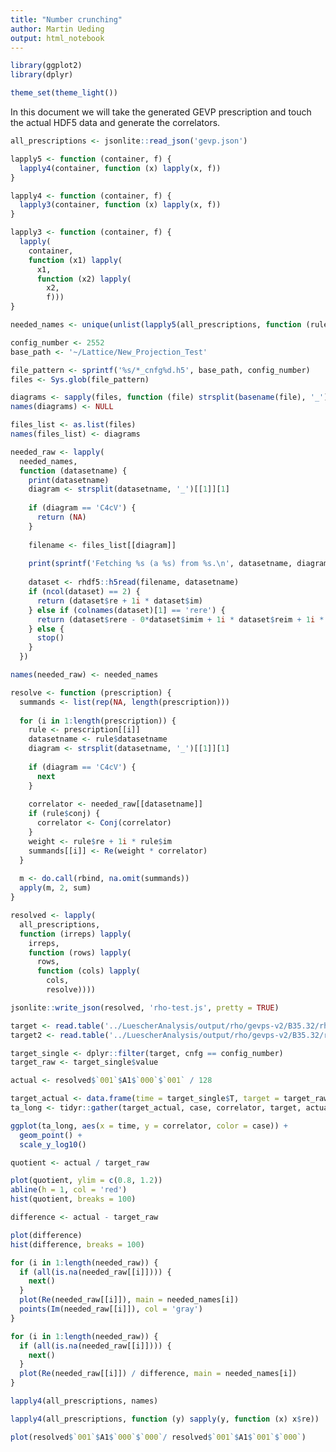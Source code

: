 ```yaml
---
title: "Number crunching"
author: Martin Ueding
output: html_notebook
---
```


```r
library(ggplot2)
library(dplyr)

theme_set(theme_light())
```


In this document we will take the generated GEVP prescription and touch the actual HDF5 data and generate the correlators.

```r
all_prescriptions <- jsonlite::read_json('gevp.json')
```

```r
lapply5 <- function (container, f) {
  lapply4(container, function (x) lapply(x, f))
}

lapply4 <- function (container, f) {
  lapply3(container, function (x) lapply(x, f))
}

lapply3 <- function (container, f) {
  lapply(
    container,
    function (x1) lapply(
      x1,
      function (x2) lapply(
        x2,
        f)))
}
```

```r
needed_names <- unique(unlist(lapply5(all_prescriptions, function (rule) rule$datasetname)))
```

```r
config_number <- 2552
base_path <- '~/Lattice/New_Projection_Test'

file_pattern <- sprintf('%s/*_cnfg%d.h5', base_path, config_number)
files <- Sys.glob(file_pattern)

diagrams <- sapply(files, function (file) strsplit(basename(file), '_')[[1]][1])
names(diagrams) <- NULL

files_list <- as.list(files)
names(files_list) <- diagrams
```

```r
needed_raw <- lapply(
  needed_names,
  function (datasetname) {
    print(datasetname)
    diagram <- strsplit(datasetname, '_')[[1]][1]
    
    if (diagram == 'C4cV') {
      return (NA)
    }
    
    filename <- files_list[[diagram]]
    
    print(sprintf('Fetching %s (a %s) from %s.\n', datasetname, diagram, filename))
    
    dataset <- rhdf5::h5read(filename, datasetname)
    if (ncol(dataset) == 2) {
      return (dataset$re + 1i * dataset$im)
    } else if (colnames(dataset)[1] == 'rere') {
      return (dataset$rere - 0*dataset$imim + 1i * dataset$reim + 1i * dataset$imre)
    } else {
      stop()
    }
  })

names(needed_raw) <- needed_names
```


```r
resolve <- function (prescription) {
  summands <- list(rep(NA, length(prescription)))
  
  for (i in 1:length(prescription)) {
    rule <- prescription[[i]]
    datasetname <- rule$datasetname
    diagram <- strsplit(datasetname, '_')[[1]][1]
    
    if (diagram == 'C4cV') {
      next
    }
    
    correlator <- needed_raw[[datasetname]]
    if (rule$conj) {
      correlator <- Conj(correlator)
    }
    weight <- rule$re + 1i * rule$im
    summands[[i]] <- Re(weight * correlator)
  }
  
  m <- do.call(rbind, na.omit(summands))
  apply(m, 2, sum)
}

resolved <- lapply(
  all_prescriptions,
  function (irreps) lapply(
    irreps,
    function (rows) lapply(
      rows,
      function (cols) lapply(
        cols,
        resolve))))
```

```r
jsonlite::write_json(resolved, 'rho-test.js', pretty = TRUE)
```

```r
target <- read.table('../LuescherAnalysis/output/rho/gevps-v2/B35.32/rho_p1_A1_op3_gevp2.2.tsv', header = TRUE)
target2 <- read.table('../LuescherAnalysis/output/rho/gevps-v2/B35.32/rho_p1_A1_op3_gevp2.2.tsv', header = TRUE)

target_single <- dplyr::filter(target, cnfg == config_number)
target_raw <- target_single$value
```

```r
actual <- resolved$`001`$A1$`000`$`001` / 128
```

```r
target_actual <- data.frame(time = target_single$T, target = target_raw, actual)
ta_long <- tidyr::gather(target_actual, case, correlator, target, actual)
```

```r
ggplot(ta_long, aes(x = time, y = correlator, color = case)) +
  geom_point() +
  scale_y_log10()
```

```r
quotient <- actual / target_raw

plot(quotient, ylim = c(0.8, 1.2))
abline(h = 1, col = 'red')
hist(quotient, breaks = 100)
```

```r
difference <- actual - target_raw

plot(difference)
hist(difference, breaks = 100)
```

```r
for (i in 1:length(needed_raw)) {
  if (all(is.na(needed_raw[[i]]))) {
    next()
  }
  plot(Re(needed_raw[[i]]), main = needed_names[i])
  points(Im(needed_raw[[i]]), col = 'gray')
}
```

```r
for (i in 1:length(needed_raw)) {
  if (all(is.na(needed_raw[[i]]))) {
    next()
  }
  plot(Re(needed_raw[[i]]) / difference, main = needed_names[i])
}
```

```r
lapply4(all_prescriptions, names)
```

```r
lapply4(all_prescriptions, function (y) sapply(y, function (x) x$re))
```

```r
plot(resolved$`001`$A1$`000`$`000`/ resolved$`001`$A1$`001`$`000`)
```

